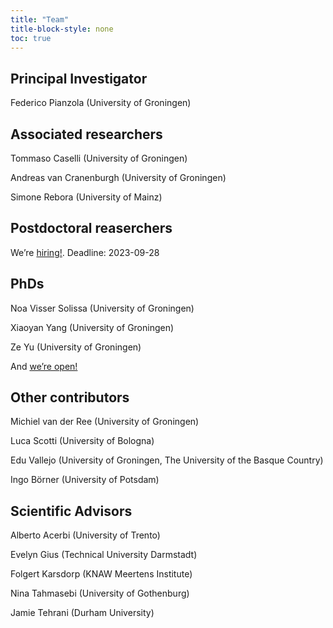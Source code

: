 ```yaml
---
title: "Team"
title-block-style: none
toc: true
---
```


## Principal Investigator

Federico Pianzola (University of Groningen)

## Associated researchers

Tommaso Caselli (University of Groningen)

Andreas van Cranenburgh (University of Groningen)

Simone Rebora (University of Mainz)

## Postdoctoral reaserchers

We're [hiring!](https://www.rug.nl/about-ug/work-with-us/job-opportunities/?details=00347-02S000AC8P). Deadline: 2023-09-28

## PhDs

Noa Visser Solissa (University of Groningen)

Xiaoyan Yang (University of Groningen)

Ze Yu (University of Groningen)

And [we're open!](/news/collaborations/)

## Other contributors

Michiel van der Ree (University of Groningen)

Luca Scotti (University of Bologna)

Edu Vallejo (University of Groningen, The University of the Basque Country)

Ingo Börner (University of Potsdam)

## Scientific Advisors

Alberto Acerbi (University of Trento)

Evelyn Gius (Technical University Darmstadt)

Folgert Karsdorp (KNAW Meertens Institute)

Nina Tahmasebi (University of Gothenburg)

Jamie Tehrani (Durham University)
